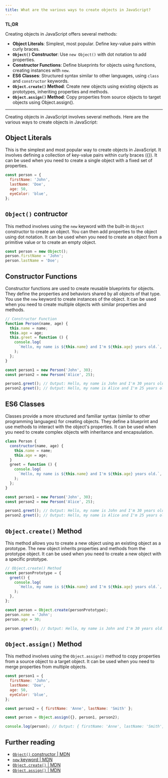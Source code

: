 ```yaml
---
title: What are the various ways to create objects in JavaScript?
---
```


**TL;DR**

Creating objects in JavaScript offers several methods:

- **Object Literals**: Simplest, most popular. Define key-value pairs within curly braces.
- **`Object()` Constructor**: Use `new Object()` with dot notation to add properties.
- **Constructor Functions**: Define blueprints for objects using functions, creating instances with `new`.
- **ES6 Classes**: Structured syntax similar to other languages, using `class` and `constructor` keywords.
- **`Object.create()` Method**: Create new objects using existing objects as prototypes, inheriting properties and methods.
- **`Object.assign()` Method**: Copy properties from source objects to target objects using Object.assign().

---

Creating objects in JavaScript involves several methods. Here are the various ways to create objects in JavaScript:

## Object Literals

This is the simplest and most popular way to create objects in JavaScript. It involves defining a collection of key-value pairs within curly braces ({}). It can be used when you need to create a single object with a fixed set of properties.

```js
const person = {
  firstName: 'John',
  lastName: 'Doe',
  age: 50,
  eyeColor: 'blue',
};
```

## `Object()` contructor

This method involves using the `new` keyword with the built-in `Object` constructor to create an object. You can then add properties to the object using dot notation. It can be used when you need to create an object from a primitive value or to create an empty object.

```js
const person = new Object();
person.firstName = 'John';
person.lastName = 'Doe';
```

## Constructor Functions

Constructor functions are used to create reusable blueprints for objects. They define the properties and behaviors shared by all objects of that type. You use the `new` keyword to create instances of the object. It can be used when you need to create multiple objects with similar properties and methods.

```js
// Constructor Function
function Person(name, age) {
  this.name = name;
  this.age = age;
  this.greet = function () {
    console.log(
      `Hello, my name is ${this.name} and I'm ${this.age} years old.`,
    );
  };
}

const person1 = new Person('John', 30);
const person2 = new Person('Alice', 25);

person1.greet(); // Output: Hello, my name is John and I'm 30 years old.
person2.greet(); // Output: Hello, my name is Alice and I'm 25 years old.
```

## ES6 Classes

Classes provide a more structured and familiar syntax (similar to other programming languages) for creating objects. They define a blueprint and use methods to interact with the object's properties. It can be used when you need to create complex objects with inheritance and encapsulation.

```js
class Person {
  constructor(name, age) {
    this.name = name;
    this.age = age;
  }
  greet = function () {
    console.log(
      `Hello, my name is ${this.name} and I'm ${this.age} years old.`,
    );
  };
}

const person1 = new Person('John', 30);
const person2 = new Person('Alice', 25);

person1.greet(); // Output: Hello, my name is John and I'm 30 years old.
person2.greet(); // Output: Hello, my name is Alice and I'm 25 years old.
```

## `Object.create()` Method

This method allows you to create a new object using an existing object as a prototype. The new object inherits properties and methods from the prototype object. It can be used when you need to create a new object with a specific prototype.

```js
// Object.create() Method
const personPrototype = {
  greet() {
    console.log(
      `Hello, my name is ${this.name} and I'm ${this.age} years old.`,
    );
  },
};

const person = Object.create(personPrototype);
person.name = 'John';
person.age = 30;

person.greet(); // Output: Hello, my name is John and I'm 30 years old.
```

## `Object.assign()` Method

This method involves using the `Object.assign()` method to copy properties from a source object to a target object. It can be used when you need to merge properties from multiple objects.

```js
const person1 = {
  firstName: 'John',
  lastName: 'Doe',
  age: 50,
  eyeColor: 'blue',
};

const person2 = { firstName: 'Anne', lastName: 'Smith' };

const person = Object.assign({}, person1, person2);

console.log(person); // Output: { firstName: 'Anne', lastName: 'Smith', age: 50, eyeColor: 'blue' }
```

## Further reading

- [`Object()` constructor | MDN](https://developer.mozilla.org/en-US/docs/Web/JavaScript/Reference/Global_Objects/Object/Object)
- [`new` keyword | MDN](https://developer.mozilla.org/en-US/docs/Web/JavaScript/Reference/Operators/new)
- [`Object.create()` | MDN](https://developer.mozilla.org/en-US/docs/Web/JavaScript/Reference/Global_Objects/Object/create)
- [`Object.assign()` | MDN](https://developer.mozilla.org/en-US/docs/Web/JavaScript/Reference/Global_Objects/Object/assign)
